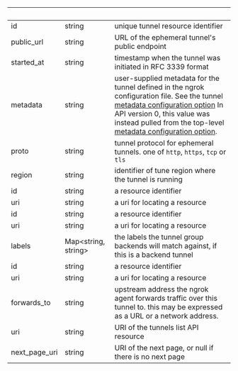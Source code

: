
| &nbsp;        | &nbsp;                    | &nbsp;                                                                                                                                                                                                                                                                                                                                                                                                                    |
| ------------- | ------------------------- | ------------------------------------------------------------------------------------------------------------------------------------------------------------------------------------------------------------------------------------------------------------------------------------------------------------------------------------------------------------------------------------------------------------------------- |
| id            | string                    | unique tunnel resource identifier                                                                                                                                                                                                                                                                                                                                                                                         |
| public_url    | string                    | URL of the ephemeral tunnel's public endpoint                                                                                                                                                                                                                                                                                                                                                                             |
| started_at    | string                    | timestamp when the tunnel was initiated in RFC 3339 format                                                                                                                                                                                                                                                                                                                                                                |
| metadata      | string                    | user-supplied metadata for the tunnel defined in the ngrok configuration file. See the tunnel [metadata configuration option](/agent/config#common-tunnel-configuration-properties) In API version 0, this value was instead pulled from the top-level [metadata configuration option](/agent/config#metadata). |
| proto         | string                    | tunnel protocol for ephemeral tunnels. one of `http`, `https`, `tcp` or `tls`                                                                                                                                                                                                                                                                                                                                             |
| region        | string                    | identifier of tune region where the tunnel is running                                                                                                                                                                                                                                                                                                                                                                     |
| id            | string                    | a resource identifier                                                                                                                                                                                                                                                                                                                                                                                                     |
| uri           | string                    | a uri for locating a resource                                                                                                                                                                                                                                                                                                                                                                                             |
| id            | string                    | a resource identifier                                                                                                                                                                                                                                                                                                                                                                                                     |
| uri           | string                    | a uri for locating a resource                                                                                                                                                                                                                                                                                                                                                                                             |
| labels        | Map&lt;string, string&gt; | the labels the tunnel group backends will match against, if this is a backend tunnel                                                                                                                                                                                                                                                                                                                                      |
| id            | string                    | a resource identifier                                                                                                                                                                                                                                                                                                                                                                                                     |
| uri           | string                    | a uri for locating a resource                                                                                                                                                                                                                                                                                                                                                                                             |
| forwards_to   | string                    | upstream address the ngrok agent forwards traffic over this tunnel to. this may be expressed as a URL or a network address.                                                                                                                                                                                                                                                                                               |
| uri           | string                    | URI of the tunnels list API resource                                                                                                                                                                                                                                                                                                                                                                                      |
| next_page_uri | string                    | URI of the next page, or null if there is no next page                                                                                                                                                                                                                                                                                                                                                                    |
